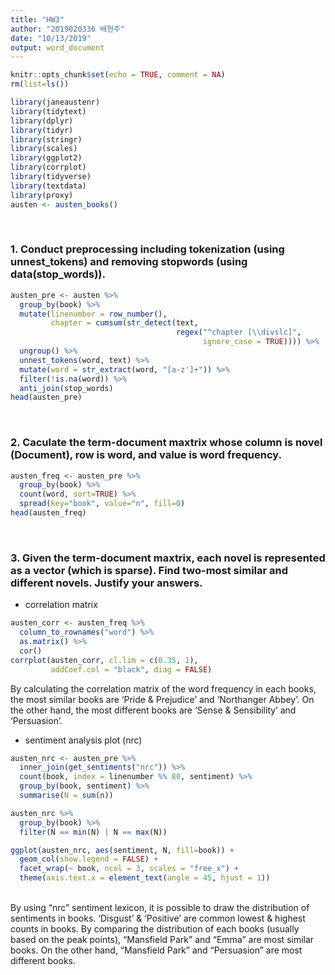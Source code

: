 ```yaml
---
title: "HW3"
author: "2019020336 배현주"
date: "10/13/2019"
output: word_document
---
```


```r
knitr::opts_chunk$set(echo = TRUE, comment = NA)
rm(list=ls())
```

```r
library(janeaustenr)
library(tidytext)
library(dplyr)
library(tidyr)
library(stringr)
library(scales)
library(ggplot2)
library(corrplot)
library(tidyverse)
library(textdata)
library(proxy)
austen <- austen_books()
```
<br />

### 1. Conduct preprocessing including tokenization (using unnest_tokens) and removing stopwords (using data(stop_words)).
```r
austen_pre <- austen %>% 
  group_by(book) %>%
  mutate(linenumber = row_number(),
         chapter = cumsum(str_detect(text, 
                                     regex("^chapter [\\divslc]", 
                                           ignore_case = TRUE)))) %>%
  ungroup() %>%
  unnest_tokens(word, text) %>%
  mutate(word = str_extract(word, "[a-z']+")) %>%
  filter(!is.na(word)) %>%
  anti_join(stop_words) 
head(austen_pre)
```
<br />

### 2. Caculate the term-document maxtrix whose column is novel (Document), row is word, and value is word frequency.
```r
austen_freq <- austen_pre %>%
  group_by(book) %>%
  count(word, sort=TRUE) %>%
  spread(key="book", value="n", fill=0)
head(austen_freq)
```
<br />

### 3. Given the term-document maxtrix, each novel is represented as a vector (which is sparse). Find two-most similar and different novels. Justify your answers.
+ correlation matrix
```r
austen_corr <- austen_freq %>%
  column_to_rownames("word") %>%
  as.matrix() %>%
  cor()
corrplot(austen_corr, cl.lim = c(0.35, 1),
         addCoef.col = "black", diag = FALSE)
```
By calculating the correlation matrix of the word frequency in each books, the most similar books are 'Pride & Prejudice' and 'Northanger Abbey'. On the other hand, the most different books are 'Sense & Sensibility' and 'Persuasion'.
<br />

<!-- + cosine similarity -->
<!-- ```{r} -->
<!-- austen_cos <- austen_freq[, -1] -->
<!-- austen_cos <- as.matrix(dist(t(austen_cos), method="cosine"))   -->
<!-- diag(austen_cos) <- NA   -->
<!-- austen_cos -->
<!-- apply(austen_cos, 2, mean, na.rm=TRUE)   -->
<!-- ``` -->
<!-- Each numeric  -->
<!-- <br /> -->

+ sentiment analysis plot (nrc)
```r
austen_nrc <- austen_pre %>%
  inner_join(get_sentiments("nrc")) %>%
  count(book, index = linenumber %% 80, sentiment) %>%
  group_by(book, sentiment) %>%
  summarise(N = sum(n))

austen_nrc %>%
  group_by(book) %>%
  filter(N == min(N) | N == max(N))

ggplot(austen_nrc, aes(sentiment, N, fill=book)) +
  geom_col(show.legend = FALSE) +
  facet_wrap(~ book, ncol = 3, scales = "free_x") + 
  theme(axis.text.x = element_text(angle = 45, hjust = 1))
```
<br />
By using "nrc" sentiment lexicon, it is possible to draw the distribution of sentiments in books. 'Disgust' & 'Positive' are common lowest & highest counts in books. By comparing the distribution of each books (usually based on the peak points), "Mansfield Park" and "Emma" are most similar books. On the other hand, "Mansfield Park" and "Persuasion" are most different books.
<br />











